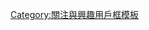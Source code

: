 {{Userbox-r
  |border-c = #000000
  |border-s = 1
  |id-c     = #FFCC00
  |id-s     = 10
  |id-fc    = #FFFF00
  |info-c   = #ffff00
  |info-s   = 10
  |info-fc  = #000000
  |id       = {{lang|ja|麥田<br>伸太郎}}
  |info     = 這個用戶喜歡'''[[麥田伸太郎]]'''的漫畫。
}}
<noinclude>[[Category:關注與興趣用戶框模板]]</noinclude>
[[Category:喜歡麥田伸太郎的維基人|{{PAGENAME}}]]